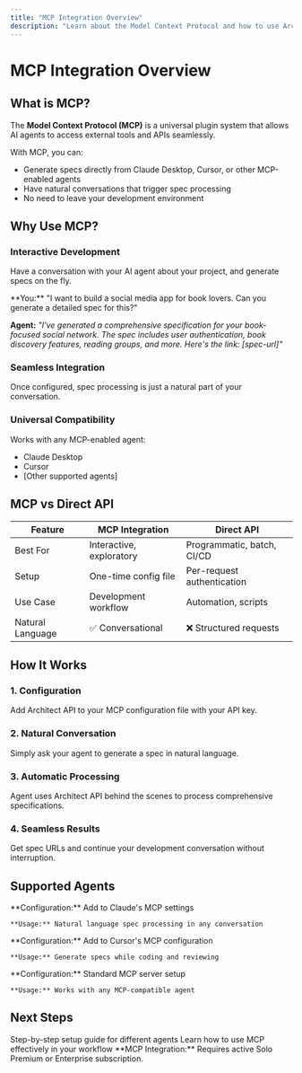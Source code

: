```yaml
---
title: "MCP Integration Overview"
description: "Learn about the Model Context Protocol and how to use Architect API directly in AI agents like Claude Desktop and Cursor."
---
```


# MCP Integration Overview

## What is MCP?

The **Model Context Protocol (MCP)** is a universal plugin system that allows AI agents to access external tools and APIs seamlessly.

With MCP, you can:
- Generate specs directly from Claude Desktop, Cursor, or other MCP-enabled agents
- Have natural conversations that trigger spec processing
- No need to leave your development environment

## Why Use MCP?

### Interactive Development
Have a conversation with your AI agent about your project, and generate specs on the fly.

<Card title="Example Conversation" icon="message-circle">
  **You:** "I want to build a social media app for book lovers. Can you generate a detailed spec for this?"

  **Agent:** *"I've generated a comprehensive specification for your book-focused social network. The spec includes user authentication, book discovery features, reading groups, and more. Here's the link: [spec-url]"*
</Card>

### Seamless Integration
Once configured, spec processing is just a natural part of your conversation.

### Universal Compatibility
Works with any MCP-enabled agent:
- Claude Desktop
- Cursor
- [Other supported agents]

## MCP vs Direct API

| Feature | MCP Integration | Direct API |
|---------|----------------|------------|
| Best For | Interactive, exploratory | Programmatic, batch, CI/CD |
| Setup | One-time config file | Per-request authentication |
| Use Case | Development workflow | Automation, scripts |
| Natural Language | ✅ Conversational | ❌ Structured requests |

## How It Works

### 1. Configuration
Add Architect API to your MCP configuration file with your API key.

### 2. Natural Conversation
Simply ask your agent to generate a spec in natural language.

### 3. Automatic Processing
Agent uses Architect API behind the scenes to process comprehensive specifications.

### 4. Seamless Results
Get spec URLs and continue your development conversation without interruption.

## Supported Agents

<CardGroup cols={3}>
  <Card title="Claude Desktop" icon="bot">
    **Configuration:** Add to Claude's MCP settings

    **Usage:** Natural language spec processing in any conversation
  </Card>

  <Card title="Cursor" icon="cursor">
    **Configuration:** Add to Cursor's MCP configuration

    **Usage:** Generate specs while coding and reviewing
  </Card>

  <Card title="Other Agents" icon="plug">
    **Configuration:** Standard MCP server setup

    **Usage:** Works with any MCP-compatible agent
  </Card>
</CardGroup>

## Next Steps

<CardGroup cols={2}>
  <Card title="Setup MCP Integration" icon="settings" href="/mcp-integration/setup">
    Step-by-step setup guide for different agents
  </Card>

  <Card title="Usage Patterns" icon="lightbulb" href="/mcp-integration/usage">
    Learn how to use MCP effectively in your workflow
  </Card>
</CardGroup>

<Note>
  **MCP Integration:** Requires active Solo Premium or Enterprise subscription.
</Note>
